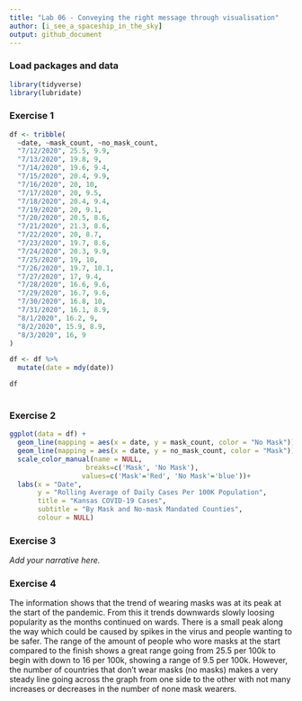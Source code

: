 ```yaml
---
title: "Lab 06 - Conveying the right message through visualisation"
author: [i_see_a_spaceship_in_the_sky]
output: github_document
---
```


### Load packages and data

```r
library(tidyverse) 
library(lubridate)
```


### Exercise 1

```r
df <- tribble(
  ~date, ~mask_count, ~no_mask_count,
  "7/12/2020", 25.5, 9.9,
  "7/13/2020", 19.8, 9,
  "7/14/2020", 19.6, 9.4,
  "7/15/2020", 20.4, 9.9,
  "7/16/2020", 20, 10,
  "7/17/2020", 20, 9.5,
  "7/18/2020", 20.4, 9.4,
  "7/19/2020", 20, 9.1,
  "7/20/2020", 20.5, 8.6,
  "7/21/2020", 21.3, 8.6,
  "7/22/2020", 20, 8.7,
  "7/23/2020", 19.7, 8.6,
  "7/24/2020", 20.3, 9.9,
  "7/25/2020", 19, 10,
  "7/26/2020", 19.7, 10.1,
  "7/27/2020", 17, 9.4,
  "7/28/2020", 16.6, 9.6,
  "7/29/2020", 16.7, 9.6,
  "7/30/2020", 16.8, 10,
  "7/31/2020", 16.1, 8.9,
  "8/1/2020", 16.2, 9,
  "8/2/2020", 15.9, 8.9,
  "8/3/2020", 16, 9
)

df <- df %>%
  mutate(date = mdy(date))

df
  
```


### Exercise 2

```r
ggplot(data = df) +
  geom_line(mapping = aes(x = date, y = mask_count, color = "No Mask"))+
  geom_line(mapping = aes(x = date, y = no_mask_count, color = "Mask")) +
  scale_color_manual(name = NULL,
                   breaks=c('Mask', 'No Mask'),
                  values=c('Mask'='Red', 'No Mask'='blue'))+
  labs(x = "Date", 
       y = "Rolling Average of Daily Cases Per 100K Population",
       title = "Kansas COVID-19 Cases",
       subtitle = "By Mask and No-mask Mandated Counties",
       colour = NULL)


```


### Exercise 3

*Add your narrative here.*


### Exercise 4

The information shows that the trend of wearing masks was at its peak at the start of the pandemic. From this it trends downwards slowly loosing popularity as the months continued on wards. There is a small peak along the way which could be caused by spikes in the virus and people wanting to be safer. The range of the amount of people who wore masks at the start compared to the finish shows a great range going from 25.5 per 100k to begin with down to 16 per 100k, showing a range of 9.5 per 100k. 
However, the number of countries that don’t wear masks (no masks) makes a very steady line going across the graph from one side to the other with not many increases or decreases in the number of none mask wearers.

